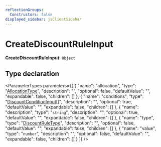 ```yaml
---
reflectionGroups:
  Constructors: false
displayed_sidebar: jsClientSidebar
---
```



# CreateDiscountRuleInput

 **CreateDiscountRuleInput**: `Object`

## Type declaration

<ParameterTypes parameters={[
  {
    "name": "allocation",
    "type": "[AllocationType](../enums/js_client.internal.internal.AllocationType.mdx)",
    "description": "",
    "optional": false,
    "defaultValue": "",
    "expandable": false,
    "children": []
  },
  {
    "name": "conditions",
    "type": "[DiscountConditionInput](js_client.internal.DiscountConditionInput.mdx)[]",
    "description": "",
    "optional": true,
    "defaultValue": "",
    "expandable": false,
    "children": []
  },
  {
    "name": "description",
    "type": "`string`",
    "description": "",
    "optional": true,
    "defaultValue": "",
    "expandable": false,
    "children": []
  },
  {
    "name": "type",
    "type": "[DiscountRuleType](../enums/js_client.internal.internal.DiscountRuleType.mdx)",
    "description": "",
    "optional": false,
    "defaultValue": "",
    "expandable": false,
    "children": []
  },
  {
    "name": "value",
    "type": "`number`",
    "description": "",
    "optional": false,
    "defaultValue": "",
    "expandable": false,
    "children": []
  }
]} />
